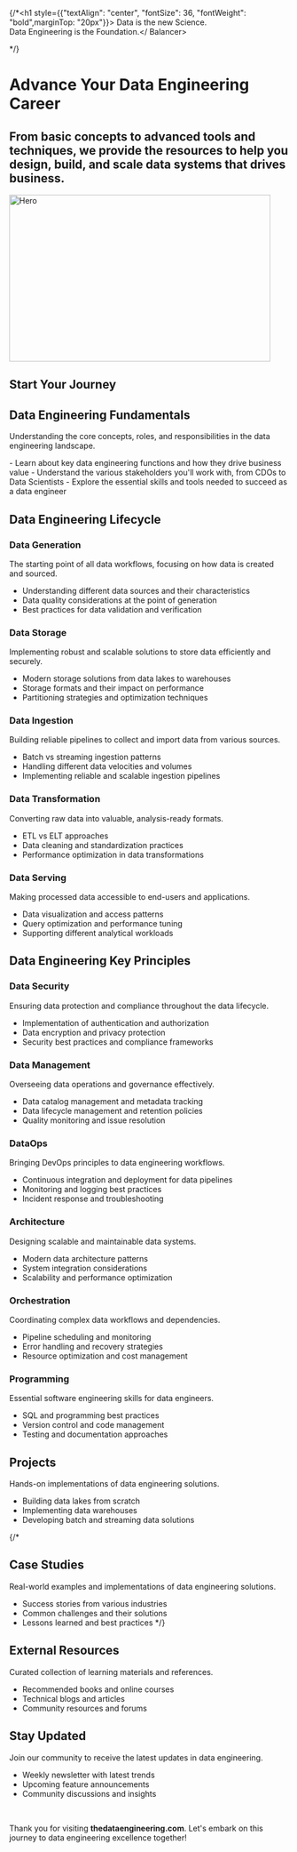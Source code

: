 
{/*<h1 style={{"textAlign": "center", "fontSize": 36, "fontWeight": "bold",marginTop: "20px"}}>
  <Balancer>Data is the new Science.<br/>Data Engineering is the Foundation.</ Balancer>
</h1>*/}
<h1 style={{"textAlign": "center", "fontSize": 36, "fontWeight": "bold",marginTop: "20px"}}>
  <Balancer>Advance Your Data Engineering Career</ Balancer>
</h1>

<h2 style={{"textAlign": "center", "fontSize": 20, "fontWeight": "normal",marginTop: "15px"}}>
  <Balancer>From basic concepts to advanced tools and techniques, we provide the resources to help you design, build, and scale data systems that drives business.</Balancer>
</h2>

<div style={{display: "flex",justifyContent: "center",marginTop: "42px"}}>
    <img src="hero.svg" alt="Hero" width="471" height="300" />
</div>

<h2 style={{"textAlign": "center", "fontSize": 18, "fontWeight": "bold",marginTop: "20px"}}>
  Start Your Journey
</h2>

<div style={{display: "flex",justifyContent: "center", marginTop: "15px", marginBottom: "20px"}}>
  <div className="scroll"/>
</div>


## Data Engineering Fundamentals
Understanding the core concepts, roles, and responsibilities in the data engineering landscape.

<Cards num={3}>
  <Cards.Card arrow title="Fundamentals" href="/fundamentals"></Cards.Card>
</Cards>
- Learn about key data engineering functions and how they drive business value
- Understand the various stakeholders you'll work with, from CDOs to Data Scientists
- Explore the essential skills and tools needed to succeed as a data engineer


## Data Engineering Lifecycle

<Steps> 

### Data Generation
The starting point of all data workflows, focusing on how data is created and sourced.

<Cards num={3}>
<Cards.Card arrow title="Generation" href="/generation"/>
</Cards>

- Understanding different data sources and their characteristics
- Data quality considerations at the point of generation
- Best practices for data validation and verification

### Data Storage
Implementing robust and scalable solutions to store data efficiently and securely.

<Cards num={3}>
<Cards.Card arrow title="Storage" href="/storage"/>
</Cards>

- Modern storage solutions from data lakes to warehouses
- Storage formats and their impact on performance
- Partitioning strategies and optimization techniques

### Data Ingestion
Building reliable pipelines to collect and import data from various sources.

<Cards num={3}>
<Cards.Card arrow title="Ingestion" href="/ingestion"/>
</Cards>

- Batch vs streaming ingestion patterns
- Handling different data velocities and volumes
- Implementing reliable and scalable ingestion pipelines

### Data Transformation
Converting raw data into valuable, analysis-ready formats.

<Cards num={3}>
<Cards.Card arrow title="Transformation" href="/transformation"/>
</Cards>

- ETL vs ELT approaches
- Data cleaning and standardization practices
- Performance optimization in data transformations

### Data Serving
Making processed data accessible to end-users and applications.

<Cards num={3}>
<Cards.Card arrow title="Serving" href="/serving"/>
</Cards>

- Data visualization and access patterns
- Query optimization and performance tuning
- Supporting different analytical workloads

</Steps>

## Data Engineering Key Principles

### Data Security
Ensuring data protection and compliance throughout the data lifecycle.

<Cards num={3}>
<Cards.Card arrow title="Security" href="/security"/>
</Cards>

- Implementation of authentication and authorization
- Data encryption and privacy protection
- Security best practices and compliance frameworks

### Data Management
Overseeing data operations and governance effectively.

<Cards num={3}>
<Cards.Card arrow title="Data Management" href="/management"/>
</Cards>

- Data catalog management and metadata tracking
- Data lifecycle management and retention policies
- Quality monitoring and issue resolution

### DataOps
Bringing DevOps principles to data engineering workflows.

<Cards num={3}>
<Cards.Card arrow title="DataOps" href="/dataops"/>
</Cards>

- Continuous integration and deployment for data pipelines
- Monitoring and logging best practices
- Incident response and troubleshooting

### Architecture
Designing scalable and maintainable data systems.

<Cards num={3}>
<Cards.Card arrow title="Architecture" href="/architecture"/>
</Cards>

- Modern data architecture patterns
- System integration considerations
- Scalability and performance optimization

### Orchestration
Coordinating complex data workflows and dependencies.

<Cards num={3}>
<Cards.Card arrow title="Orchestration" href="/orchestration"/>
</Cards>

- Pipeline scheduling and monitoring
- Error handling and recovery strategies
- Resource optimization and cost management

### Programming
Essential software engineering skills for data engineers.

<Cards num={3}>
<Cards.Card arrow title="Programming" href="/programming"/>
</Cards>

- SQL and programming best practices
- Version control and code management
- Testing and documentation approaches


## Projects
Hands-on implementations of data engineering solutions.

<Cards num={3}>
<Cards.Card arrow title="Projects" href="/projects"/>
</Cards>

- Building data lakes from scratch
- Implementing data warehouses
- Developing batch and streaming data solutions

{/*
## Case Studies
Real-world examples and implementations of data engineering solutions.

<Cards num={3}>
<Cards.Card arrow title="Case Studies" href="/casestudy"/>
</Cards>

- Success stories from various industries
- Common challenges and their solutions
- Lessons learned and best practices
*/}

## External Resources
Curated collection of learning materials and references.

<Cards num={3}>
<Cards.Card arrow title="External Resources" href="/resources"/>
</Cards>

- Recommended books and online courses
- Technical blogs and articles
- Community resources and forums

## Stay Updated
Join our community to receive the latest updates in data engineering.

<Cards nums={3}>
  <Cards.Card arrow title="Subcribe Here" href="https://tally.so/embed/w5lOWM" target="_blank"/> 
</Cards>

- Weekly newsletter with latest trends
- Upcoming feature announcements
- Community discussions and insights

<br/>

Thank you for visiting **thedataengineering.com**. Let's embark on this journey to data engineering excellence together!